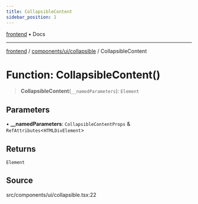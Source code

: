 ```yaml
---
title: CollapsibleContent
sidebar_position: 1
---
```


[frontend](../../../..) • Docs

***

[frontend](../../../..) / [components/ui/collapsible](..) / CollapsibleContent

# Function: CollapsibleContent()

> **CollapsibleContent**(`__namedParameters`): `Element`

## Parameters

• **\_\_namedParameters**: `CollapsibleContentProps` & `RefAttributes`\<`HTMLDivElement`\>

## Returns

`Element`

## Source

src/components/ui/collapsible.tsx:22
